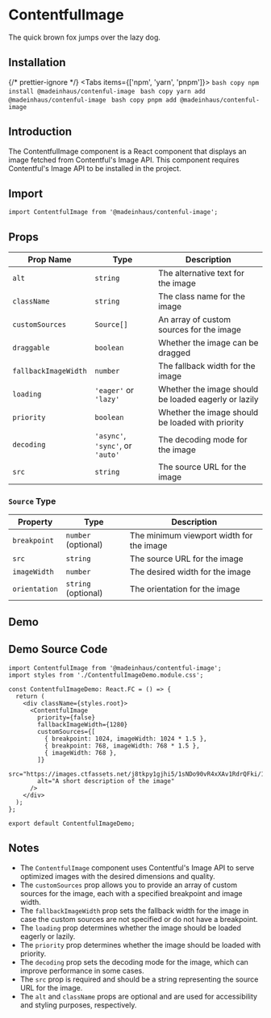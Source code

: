# ContentfulImage

The quick brown fox jumps over the lazy dog.

## Installation


{/* prettier-ignore */}
<Tabs items={['npm', 'yarn', 'pnpm']}>
    <Tab>
        ```bash copy
        npm install @madeinhaus/contenful-image
        ```
    </Tab>
    <Tab>
        ```bash copy
        yarn add @madeinhaus/contenful-image
        ```
    </Tab>
    <Tab>
        ```bash copy
        pnpm add @madeinhaus/contenful-image
        ```
    </Tab>
</Tabs>

## Introduction

The ContentfulImage component is a React component that displays an image fetched from Contentful's Image API. This component requires Contentful's Image API to be installed in the project.

## Import

`import ContentfulImage from '@madeinhaus/contenful-image';`

## Props

| Prop Name            | Type                             | Description                                          |
| -------------------- | -------------------------------- | ---------------------------------------------------- |
| `alt`                | `string`                         | The alternative text for the image                   |
| `className`          | `string`                         | The class name for the image                         |
| `customSources`      | `Source[]`                       | An array of custom sources for the image             |
| `draggable`          | `boolean`                        | Whether the image can be dragged                     |
| `fallbackImageWidth` | `number`                         | The fallback width for the image                     |
| `loading`            | `'eager'` or `'lazy'`            | Whether the image should be loaded eagerly or lazily |
| `priority`           | `boolean`                        | Whether the image should be loaded with priority     |
| `decoding`           | `'async'`, `'sync'`, or `'auto'` | The decoding mode for the image                      |
| `src`                | `string`                         | The source URL for the image                         |

### `Source` Type

| Property      | Type                | Description                              |
| ------------- | ------------------- | ---------------------------------------- |
| `breakpoint`  | `number` (optional) | The minimum viewport width for the image |
| `src`         | `string`            | The source URL for the image             |
| `imageWidth`  | `number`            | The desired width for the image          |
| `orientation` | `string` (optional) | The orientation for the image            |

## Demo


<ContentfulImageDemo />

## Demo Source Code

```tsx filename="ContentfulImageDemo.tsx" {1,7-17} copy showLineNumbers
import ContentfulImage from '@madeinhaus/contentful-image';
import styles from './ContentfulImageDemo.module.css';

const ContentfulImageDemo: React.FC = () => {
  return (
    <div className={styles.root}>
      <ContentfulImage
        priority={false}
        fallbackImageWidth={1280}
        customSources={[
          { breakpoint: 1024, imageWidth: 1024 * 1.5 },
          { breakpoint: 768, imageWidth: 768 * 1.5 },
          { imageWidth: 768 },
        ]}
        src="https://images.ctfassets.net/j8tkpy1gjhi5/1sNDo90vR4xXAv1RdrQFki/1fe19001c36da6b7f9d0afd5745a930f/Frame_1826.png"
        alt="A short description of the image"
      />
    </div>
  );
};

export default ContentfulImageDemo;
```

## Notes

- The `ContentfulImage` component uses Contentful's Image API to serve optimized images with the desired dimensions and quality.
- The `customSources` prop allows you to provide an array of custom sources for the image, each with a specified breakpoint and image width.
- The `fallbackImageWidth` prop sets the fallback width for the image in case the custom sources are not specified or do not have a breakpoint.
- The `loading` prop determines whether the image should be loaded eagerly or lazily.
- The `priority` prop determines whether the image should be loaded with priority.
- The `decoding` prop sets the decoding mode for the image, which can improve performance in some cases.
- The `src` prop is required and should be a string representing the source URL for the image.
- The `alt` and `className` props are optional and are used for accessibility and styling purposes, respectively.
